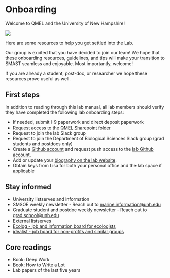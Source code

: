 # Onboarding {#onboarding}

Welcome to QMEL and the University of New Hampshire!

![](img/forestgump.gif)

Here are some resources to help you get settled into the Lab.  

Our group is excited that you have decided to join our team! We hope that these onboarding resources, guidelines, and tips will make your transition to SMAST seamless and enjoyable. Most importantly, welcome!  

If you are already a student, post-doc, or researcher we hope these resources prove useful as well.  

## First steps

In addition to reading through this lab manual, all lab members should verify they have completed the following lab onboarding steps:

- If needed, submit I-9 paperwork and direct deposit paperwork
- Request access to the [QMEL Sharepoint folder](https://universitysystemnh.sharepoint.com/teams/QuantMarineEcologyLab/SitePages/ProjectHome.aspx)
- Request to join the lab Slack group
- Request to join the Department of Biological Sciences Slack group (grad students and postdocs only)
- Create a [Github account](https://github.com/) and request push access to the [lab Github account](https://github.com/QuantMarineEcoLab).
- Add or update your [biography on the lab website](https://quantmarineecolab.github.io/team/). 
- Obtain keys from Lisa for both your personal office and the lab space if applicable

## Stay informed 

- University listserves and information
 * SMSOE weekly newsletter - Reach out to [marine.information@unh.edu](mailto:marine.information@unh.edu)
 * Graduate student and postdoc weekly newsletter - Reach out to [grad.school@unh.edu](mailto:grad.school@unh.edu)
- External listserves
 * [Ecolog - job and information board for ecologists](https://esa.org/membership/ecolog/)
 * [idealist - job board for non-profits and similar groups](https://www.idealist.org/en)


## Core readings

- Book: Deep Work
- Book: How to Write a Lot
- Lab papers of the last five years

